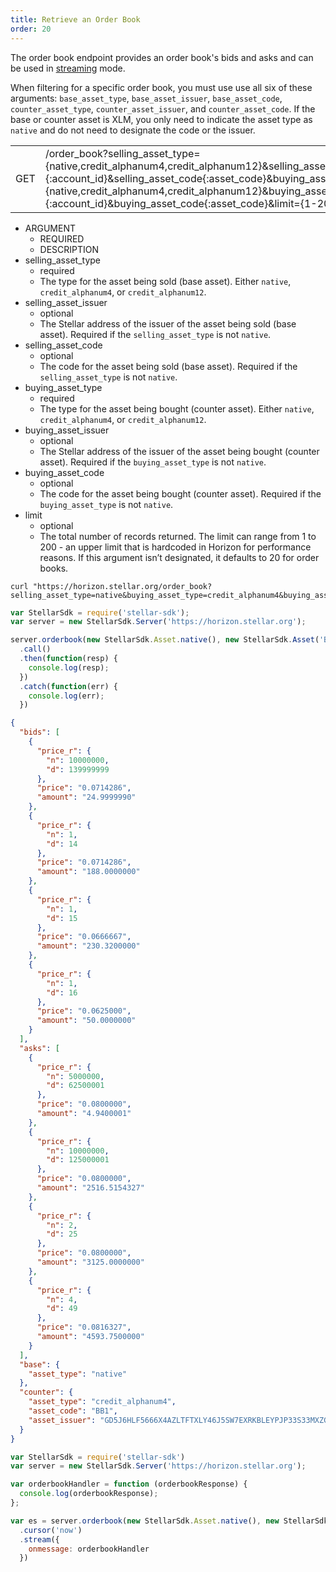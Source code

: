 ```yaml
---
title: Retrieve an Order Book
order: 20
---
```



The order book endpoint provides an order book's bids and asks and can be used in [streaming](../introduction/streaming.mdx) mode.

When filtering for a specific order book, you must use use all six of these arguments: `base_asset_type`, `base_asset_issuer`, `base_asset_code`, `counter_asset_type`, `counter_asset_issuer`, and `counter_asset_code`. If the base or counter asset is XLM, you only need to indicate the asset type as `native` and do not need to designate the code or the issuer.

<Endpoint>

|     |                              |
| --- | ---------------------------- |
| GET | /order_book?selling_asset_type={native,credit_alphanum4,credit_alphanum12}&selling_asset_issuer={:account_id}&selling_asset_code{:asset_code}&buying_asset_type={native,credit_alphanum4,credit_alphanum12}&buying_asset_issuer={:account_id}&buying_asset_code{:asset_code}&limit={1-200} |

</Endpoint>

<NestedTable>

- ARGUMENT
  - REQUIRED
  - DESCRIPTION
- selling_asset_type
  - required
  - The type for the asset being sold (base asset). Either `native`, `credit_alphanum4`, or `credit_alphanum12`.
- selling_asset_issuer
  - optional
  - The Stellar address of the issuer of the asset being sold (base asset). Required if the `selling_asset_type` is not `native`.
- selling_asset_code
  - optional
  - The code for the asset being sold (base asset). Required if the `selling_asset_type` is not `native`.
- buying_asset_type
  - required
  - The type for the asset being bought (counter asset). Either `native`, `credit_alphanum4`, or `credit_alphanum12`.
- buying_asset_issuer
  - optional
  - The Stellar address of the issuer of the asset being bought (counter asset). Required if the `buying_asset_type` is not `native`.
- buying_asset_code
  - optional
  - The code for the asset being bought (counter asset).  Required if the `buying_asset_type` is not `native`.
- limit
  - optional
  - The total number of records returned. The limit can range from 1 to 200 - an upper limit that is hardcoded in Horizon for performance reasons. If this argument isn’t designated, it defaults to 20 for order books.

</NestedTable>

<CodeExample title="Example Request">

```curl
curl "https://horizon.stellar.org/order_book?selling_asset_type=native&buying_asset_type=credit_alphanum4&buying_asset_code=BB1&buying_asset_issuer=GD5J6HLF5666X4AZLTFTXLY46J5SW7EXRKBLEYPJP33S33MXZGV6CWFN&limit=4"
```

```JavaScript
var StellarSdk = require('stellar-sdk');
var server = new StellarSdk.Server('https://horizon.stellar.org');

server.orderbook(new StellarSdk.Asset.native(), new StellarSdk.Asset('BB1', 'GD5J6HLF5666X4AZLTFTXLY46J5SW7EXRKBLEYPJP33S33MXZGV6CWFN'))
  .call()
  .then(function(resp) {
    console.log(resp);
  })
  .catch(function(err) {
    console.log(err);
  })
```

</CodeExample>

<ExampleResponse title="Example Response">

```json
{
  "bids": [
    {
      "price_r": {
        "n": 10000000,
        "d": 139999999
      },
      "price": "0.0714286",
      "amount": "24.9999990"
    },
    {
      "price_r": {
        "n": 1,
        "d": 14
      },
      "price": "0.0714286",
      "amount": "188.0000000"
    },
    {
      "price_r": {
        "n": 1,
        "d": 15
      },
      "price": "0.0666667",
      "amount": "230.3200000"
    },
    {
      "price_r": {
        "n": 1,
        "d": 16
      },
      "price": "0.0625000",
      "amount": "50.0000000"
    }
  ],
  "asks": [
    {
      "price_r": {
        "n": 5000000,
        "d": 62500001
      },
      "price": "0.0800000",
      "amount": "4.9400001"
    },
    {
      "price_r": {
        "n": 10000000,
        "d": 125000001
      },
      "price": "0.0800000",
      "amount": "2516.5154327"
    },
    {
      "price_r": {
        "n": 2,
        "d": 25
      },
      "price": "0.0800000",
      "amount": "3125.0000000"
    },
    {
      "price_r": {
        "n": 4,
        "d": 49
      },
      "price": "0.0816327",
      "amount": "4593.7500000"
    }
  ],
  "base": {
    "asset_type": "native"
  },
  "counter": {
    "asset_type": "credit_alphanum4",
    "asset_code": "BB1",
    "asset_issuer": "GD5J6HLF5666X4AZLTFTXLY46J5SW7EXRKBLEYPJP33S33MXZGV6CWFN"
  }
}
```

</ExampleResponse>

<CodeExample title="JavaScript Streaming Example">

```JavaScript
var StellarSdk = require('stellar-sdk')
var server = new StellarSdk.Server('https://horizon.stellar.org');

var orderbookHandler = function (orderbookResponse) {
  console.log(orderbookResponse);
};

var es = server.orderbook(new StellarSdk.Asset.native(), new StellarSdk.Asset('BB1', 'GD5J6HLF5666X4AZLTFTXLY46J5SW7EXRKBLEYPJP33S33MXZGV6CWFN'))
  .cursor('now')
  .stream({
    onmessage: orderbookHandler
  })
```

</CodeExample>